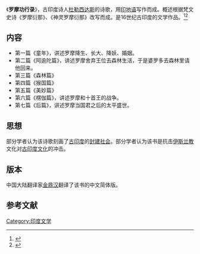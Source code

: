 《'''罗摩功行录'''》，古印度诗人[[杜勒西达斯|杜勒西达斯]]的诗歌，用[[印地语|印地语]]写作而成。概述根据梵文史诗《罗摩衍那》、《神灵罗摩衍那》改写而成。是16世纪古印度的文学作品。<ref name="fish">{{cite web |url=http://www.xiexingcun.com/Philology/55/010.htm |title=第七章 中古印度文学}}</ref><ref name="bee">{{cite web |url=http://www.saohua.com/shuku/Review/wx046.htm |title=诗神的诱惑：东方诗歌史话}}</ref>

==内容==
*第一篇《童年》，讲述罗摩降生、长大、降妖、婚姻。
*第二篇《阿逾陀篇》，讲述罗摩舍弃王位去森林生活，于是婆罗多去森林里请他回来。
*第三篇《森林篇》
*第四篇《猴国篇》
*第五篇《美妙篇》
*第六篇《楞伽篇》，讲述罗摩和十首王的战争。
*第七篇《后篇》，讲述罗摩当国君之后的太平盛世。

==思想==
部分学者认为该诗歌刻画了[[古印度|古印度]]的[[封建社会|封建社会]]。部分学者认为该书是抗击[[伊斯兰教|伊斯兰教]]文化对[[印度文化|古印度文化]]的冲击。

==版本==
中国大陆翻译家[[金鼎汉|金鼎汉]]翻译了该书的中文简体版。

==参考文献==
{{reflist}}

{{罗摩衍那}}

{{DEFAULTSORT:L罗}}
[[Category:印度文学|Category:印度文学]]